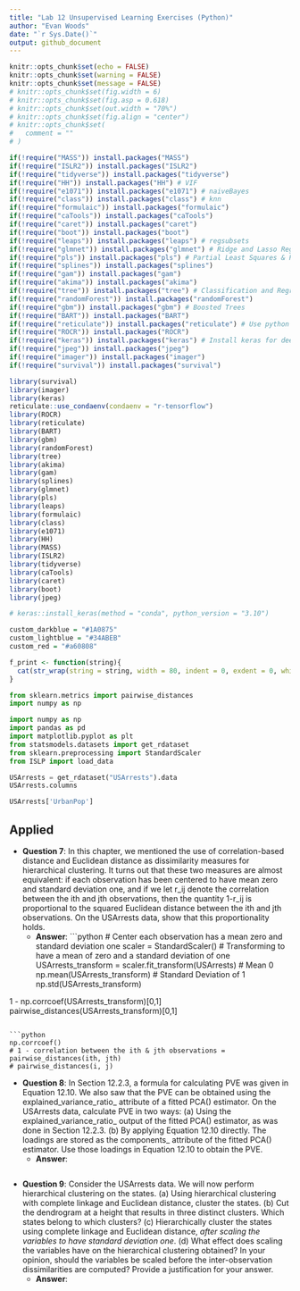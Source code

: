 ```yaml
---
title: "Lab 12 Unsupervised Learning Exercises (Python)"
author: "Evan Woods"
date: "`r Sys.Date()`"
output: github_document
---
```


```r
knitr::opts_chunk$set(echo = FALSE)
knitr::opts_chunk$set(warning = FALSE)
knitr::opts_chunk$set(message = FALSE)
# knitr::opts_chunk$set(fig.width = 6)
# knitr::opts_chunk$set(fig.asp = 0.618)
# knitr::opts_chunk$set(out.width = "70%")
# knitr::opts_chunk$set(fig.align = "center")
# knitr::opts_chunk$set(
#   comment = ""
# )
```

```r
if(!require("MASS")) install.packages("MASS")
if(!require("ISLR2")) install.packages("ISLR2")
if(!require("tidyverse")) install.packages("tidyverse")
if(!require("HH")) install.packages("HH") # VIF
if(!require("e1071")) install.packages("e1071") # naiveBayes
if(!require("class")) install.packages("class") # knn
if(!require("formulaic")) install.packages("formulaic")
if(!require("caTools")) install.packages("caTools")
if(!require("caret")) install.packages("caret")
if(!require("boot")) install.packages("boot")
if(!require("leaps")) install.packages("leaps") # regsubsets
if(!require("glmnet")) install.packages("glmnet") # Ridge and Lasso Regression
if(!require("pls")) install.packages("pls") # Partial Least Squares & Principal Component Regression
if(!require("splines")) install.packages("splines")
if(!require("gam")) install.packages("gam")
if(!require("akima")) install.packages("akima")
if(!require("tree")) install.packages("tree") # Classification and Regression Trees
if(!require("randomForest")) install.packages("randomForest")
if(!require("gbm")) install.packages("gbm") # Boosted Trees
if(!require("BART")) install.packages("BART")
if(!require("reticulate")) install.packages("reticulate") # Use python objects in R
if(!require("ROCR")) install.packages("ROCR")
if(!require("keras")) install.packages("keras") # Install keras for deep learning
if(!require("jpeg")) install.packages("jpeg")
if(!require("imager")) install.packages("imager")
if(!require("survival")) install.packages("survival")

library(survival)
library(imager)
library(keras)
reticulate::use_condaenv(condaenv = "r-tensorflow")
library(ROCR)
library(reticulate)
library(BART)
library(gbm)
library(randomForest)
library(tree)
library(akima)
library(gam)
library(splines)
library(glmnet)
library(pls)
library(leaps)
library(formulaic)
library(class)
library(e1071)
library(HH)
library(MASS)
library(ISLR2)
library(tidyverse)
library(caTools)
library(caret)
library(boot)
library(jpeg)
```

```r
# keras::install_keras(method = "conda", python_version = "3.10")
```

```r
custom_darkblue = "#1A0875"
custom_lightblue = "#34ABEB"
custom_red = "#a60808"
```

```r
f_print <- function(string){
  cat(str_wrap(string = string, width = 80, indent = 0, exdent = 0, whitespace_only = TRUE))
}
```

```python
from sklearn.metrics import pairwise_distances
import numpy as np
```

```python
import numpy as np
import pandas as pd
import matplotlib.pyplot as plt
from statsmodels.datasets import get_rdataset
from sklearn.preprocessing import StandardScaler
from ISLP import load_data
```

```python
USArrests = get_rdataset("USArrests").data
USArrests.columns
```


```python
USArrests['UrbanPop']
```


## Applied
* **Question 7**: In this chapter, we mentioned the use of correlation-based distance and Euclidean distance as dissimilarity measures for hierarchical clustering. It turns out that these two measures are almost equivalent: if each observation has been centered to have mean zero and standard deviation one, and if we let r_ij denote the correlation between the ith and jth observations, then the quantity 1-r_ij is proportional to the squared Euclidean distance between the ith and jth observations.
On the USArrests data, show that this proportionality holds.
  * **Answer**:
```python
# Center each observation has a mean zero and standard deviation one
scaler = StandardScaler()
# Transforming to have a mean of zero and a standard deviation of one
USArrests_transform = scaler.fit_transform(USArrests)
# Mean 0 
np.mean(USArrests_transform)
# Standard Deviation of 1
np.std(USArrests_transform)

1 - np.corrcoef(USArrests_transform)[0,1]
pairwise_distances(USArrests_transform)[0,1]
```

```python
np.corrcoef()
# 1 - correlation between the ith & jth observations = pairwise_distances(ith, jth)
# pairwise_distances(i, j)
```
  

* **Question 8**: In Section 12.2.3, a formula for calculating PVE was given in Equation 12.10. We also saw that the PVE can be obtained using the explained_variance_ratio_ attribute of a fitted PCA() estimator. On the USArrests data, calculate PVE in two ways: (a) Using the explained_variance_ratio_ output of the fitted PCA() estimator, as was done in Section 12.2.3. (b) By applying Equation 12.10 directly. The loadings are stored as the components_ attribute of the fitted PCA() estimator. Use those loadings in Equation 12.10 to obtain the PVE.
  * **Answer**:
```python

```
  
* **Question 9**: Consider the USArrests data. We will now perform hierarchical clustering on the states. (a) Using hierarchical clustering with complete linkage and Euclidean distance, cluster the states. (b) Cut the dendrogram at a height that results in three distinct clusters. Which states belong to which clusters? (c) Hierarchically cluster the states using complete linkage and Euclidean distance, _after_ _scaling_ _the_ _variables_ _to_ _have_ _standard_ _deviation_ _one_. (d) What effect does scaling the variables have on the hierarchical clustering obtained? In your opinion, should the variables be scaled before the inter-observation dissimilarities are computed? Provide a justification for your answer.
  * **Answer**:
```python

```
  
  